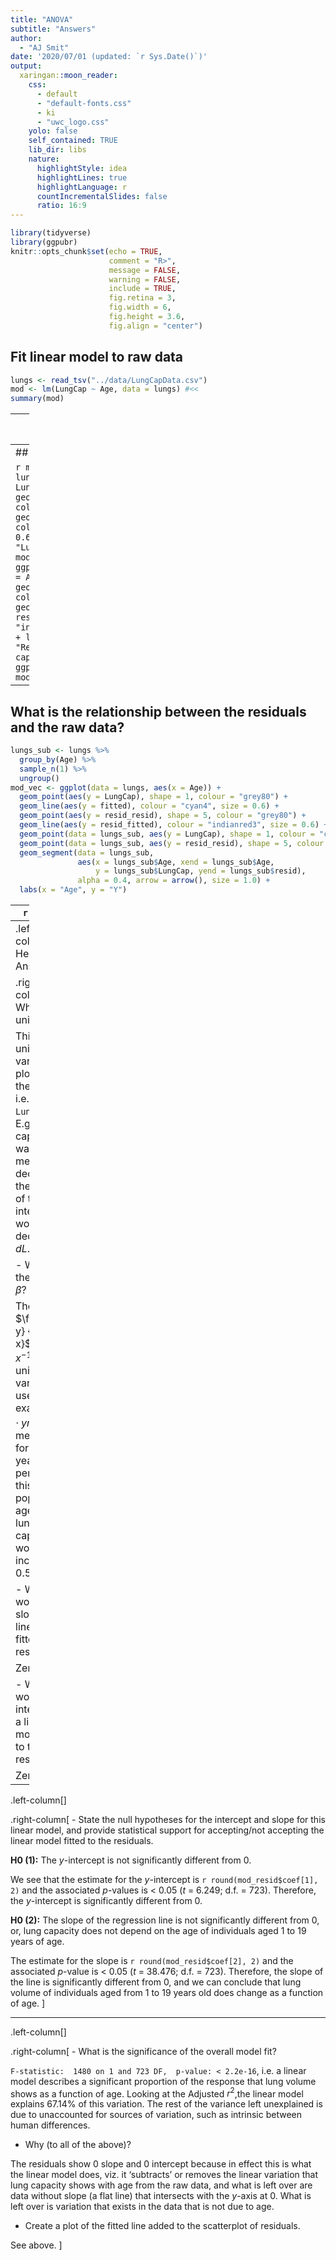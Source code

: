 ```yaml
---
title: "ANOVA"
subtitle: "Answers"  
author: 
  - "AJ Smit"
date: '2020/07/01 (updated: `r Sys.Date()`)'
output:
  xaringan::moon_reader:
    css:
      - default
      - "default-fonts.css"
      - ki
      - "uwc_logo.css"
    yolo: false
    self_contained: TRUE  
    lib_dir: libs
    nature:
      highlightStyle: idea
      highlightLines: true
      highlightLanguage: r
      countIncrementalSlides: false
      ratio: 16:9
---
```


```r
library(tidyverse)
library(ggpubr)
knitr::opts_chunk$set(echo = TRUE,
                      comment = "R>",
                      message = FALSE,
                      warning = FALSE,
                      include = TRUE,
                      fig.retina = 3,
                      fig.width = 6,
                      fig.height = 3.6,
                      fig.align = "center")
```

## Fit linear model to raw data

```r
lungs <- read_tsv("../data/LungCapData.csv")
mod <- lm(LungCap ~ Age, data = lungs) #<<
summary(mod)
```
---
## Fit linear model to residuals

```r
lungs$resid <- mod$residuals # create variable to contain residuals of of mod
lungs$fitted <- mod$fitted.values # create variable for fitted.values of mod
mod_resid <- lm(resid ~ Age, data = lungs) # fit model to residuals #<<
lungs$resid_resid <- mod_resid$residuals # add residuals of mod_resid
lungs$resid_fitted <- mod_resid$fitted.values # add fitted.values of mod_resid
summary(mod_resid)
```

---
## Plot the two models

```r
mod_plt <- ggplot(data = lungs, aes(x = Age, y = LungCap)) +
  geom_point(shape = 1, colour = "cyan4") +
  geom_line(aes(y = fitted), colour = "cyan4", size = 0.6) +
  labs(x = "Age", y = "Lung capacity")
mod_resid_plt <- ggplot(data = lungs, aes(x = Age, y = resid_resid)) +
  geom_point(shape = 1, colour = "indianred3") +
  geom_line(aes(y = resid_fitted), colour = "indianred3", size = 0.6) +
  labs(x = "Age", y = "Residuals of lung capacity model, `mod`")
ggpubr::ggarrange(mod_plt, mod_resid_plt, ncol = 2)
```

---
## What is the relationship between the residuals and the raw data?

```r
lungs_sub <- lungs %>%
  group_by(Age) %>%
  sample_n(1) %>%
  ungroup()
mod_vec <- ggplot(data = lungs, aes(x = Age)) +
  geom_point(aes(y = LungCap), shape = 1, colour = "grey80") +
  geom_line(aes(y = fitted), colour = "cyan4", size = 0.6) +
  geom_point(aes(y = resid_resid), shape = 5, colour = "grey80") +
  geom_line(aes(y = resid_fitted), colour = "indianred3", size = 0.6) +
  geom_point(data = lungs_sub, aes(y = LungCap), shape = 1, colour = "cyan4", size = 3) +
  geom_point(data = lungs_sub, aes(y = resid_resid), shape = 5, colour = "indianred3", size = 3) +
  geom_segment(data = lungs_sub,
               aes(x = lungs_sub$Age, xend = lungs_sub$Age,
                   y = lungs_sub$LungCap, yend = lungs_sub$resid),
               alpha = 0.4, arrow = arrow(), size = 1.0) +
  labs(x = "Age", y = "Y")
```

---
```r
mod_vec
```

---
.left-column[
## Hence, the Answers
]

.right-column[
- What is the unit of $\alpha$?

This is the unit of the variable plotted on the $y$-axis, i.e. that of `LungCap`. E.g., if lung capacity was measured in decilitres, then the unit of the $y$-intercept would be decilitres, or $dL$.

- What is the unit of $\beta$?

The slope is $\frac{\Delta y} {\Delta x}$, i.e. $y \cdot x^{-1}$, or in the units of the variables used in the example, $dL \cdot yr^{-1}$. This means that for every year that a person in this population ages, the lung capacity would increase by 0.55 $dL$.

- What would be the slope of a linear model fitted to the residuals?

Zero, 0

- What would be the intercept of a linear model fitted to the residuals?

Zero, 0
]

---
.left-column[
]

.right-column[
- State the null hypotheses for the intercept and slope for this linear model, and provide statistical support for accepting/not accepting the linear model fitted to the residuals.

**H0 (1):** The $y$-intercept is not significantly different from 0.

We see that the estimate for the $y$-intercept is `r round(mod_resid$coef[1], 2)` and the associated *p*-values is < 0.05 (*t* = 6.249; d.f. = 723). Therefore, the $y$-intercept is significantly different from 0.

**H0 (2):** The slope of the regression line is not significantly different from 0, or, lung capacity does not depend on the age of individuals aged 1 to 19 years of age.

The estimate for the slope is `r round(mod_resid$coef[2], 2)` and the associated *p*-value is < 0.05 (*t* = 38.476; d.f. = 723). Therefore, the slope of the line is significantly different from 0, and we can conclude that lung volume of individuals aged from 1 to 19 years old does change as a function of age.
]

---
.left-column[
]

.right-column[
- What is the significance of the overall model fit?

`F-statistic:  1480 on 1 and 723 DF,  p-value: < 2.2e-16`, i.e. a linear model describes a significant proportion of the response that lung volume shows as a function of age. Looking at the Adjusted $r^{2}$,the linear model explains 67.14% of this variation. The rest of the variance left unexplained is due to unaccounted for sources of variation, such as intrinsic between human differences.

- Why (to all of the above)?

The residuals show 0 slope and 0 intercept because in effect this is what the linear model does, viz. it 'subtracts' or removes the linear variation that lung capacity shows with age from the raw data, and what is left over are data without slope (a flat line) that intersects with the $y$-axis at 0. What is left over is variation that exists in the data that is not due to age.

- Create a plot of the fitted line added to the scatterplot of residuals.

See above.
]

